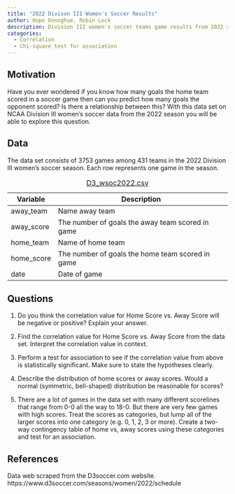 ```yaml
---
title: "2022 Divison III Women's Soccer Results"
author: Hope Donoghue, Robin Lock
description: Division III women's soccer teams game results from 2022 season
categories:
  - Correlation
  - Chi-square test for association 
---
```


## Motivation

Have you ever wondered if you know how many goals the home team scored in a soccer game then can you predict how many goals the opponent scored? Is there a relationship between this? With this data set on NCAA Division III women's soccer data from the 2022 season you will be able to explore this question.

## Data

The data set consists of 3753 games among 431 teams in the 2022 Division III women's soccer season. Each row represents one game in the season.

| Variable   | Description                                      |
|------------|--------------------------------------------------|
| away_team  | Name away team                                   |
| away_score | The number of goals the away team scored in game |
| home_team  | Name of home team                                |
| home_score | The number of goals the home team scored in game |
| date       | Date of game                                     |

: [D3_wsoc2022.csv](../data/D3_wsoc2022.csv)

## Questions

1.  Do you think the correlation value for Home Score vs. Away Score will be negative or positive? Explain your answer.

2.  Find the correlation value for Home Score vs. Away Score from the data set. Interpret the correlation value in context.

3.  Perform a test for association to see if the correlation value from above is statistically significant. Make sure to state the hypotheses clearly.

4.  Describe the distribution of home scores or away scores. Would a normal (symmetric, bell-shaped) distribution be reasonable for scores?

5.  There are a lot of games in the data set with many different scorelines that range from 0-0 all the way to 18-0. But there are very few games with high scores. Treat the scores as categories, but lump all of the larger scores into one category (e.g. 0, 1, 2, 3 or more). Create a two-way contingency table of home vs, away scores using these categories and test for an association.

## References

Data web scraped from the D3soccer.com website. https://www.d3soccer.com/seasons/women/2022/schedule
